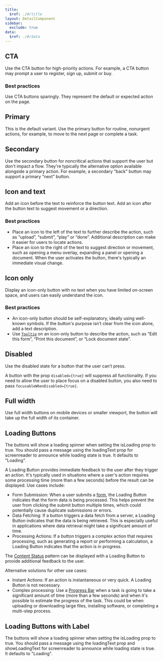 ```yaml
---
title:
  $ref: ./#/title
layout: DetailComponent
sidebar:
  exclude: true
data:
  $ref: ./#/data
---
```


<LivePreviewControls>
<LivePreview componentName="button" exampleName="CTA" >

## CTA

Use the CTA button for high-priority actions. For example, a CTA button may prompt a user to register, sign up, submit or buy.

### Best practices

Use CTA buttons sparingly. They represent the default or expected action on the page.

</LivePreview>

<LivePreview componentName="button" exampleName="Primary" >

## Primary

This is the default variant. Use the primary button for routine, nonurgent actions, for example, to move to the next page or complete a task.

</LivePreview>

<LivePreview componentName="button" exampleName="Secondary" >

## Secondary

Use the secondary button for noncritical actions that support the user but don't impact a flow. They're typically the alternative option available alongside a primary action. For example, a secondary “back” button may support a primary “next” button.

</LivePreview>

<LivePreview componentName="button" exampleName="IconAndText">

## Icon and text

Add an icon before the text to reinforce the button text. Add an icon after the button text to suggest movement or a direction.

### Best practices

- Place an icon to the left of the text to further describe the action, such as “upload”, “submit”, “play” or “done”. Additional description can make it easier for users to locate actions.
- Place an icon to the right of the text to suggest direction or movement, such as opening a menu overlay, expanding a panel or opening a document. When the user activates the button, there's typically an immediate visual change.

</LivePreview>

<LivePreview componentName="button" exampleName="IconOnly">

## Icon only

Display an icon-only button with no text when you have limited on-screen space, and users can easily understand the icon.

### Best practices

- An icon-only button should be self-explanatory, ideally using well-known symbols. If the button's purpose isn’t clear from the icon alone, add a text description.
- Use [`Tooltip`](../tooltip) on an icon-only button to describe the action, such as “Edit this form”, “Print this document”, or “Lock document state”.

</LivePreview>

<LivePreview componentName="button" exampleName="Disabled" >

## Disabled

Use the disabled state for a button that the user can’t press.

A button with the prop `disabled={true}` will suppress all functionality. If you need to allow the user to place focus on a disabled button, you also need to pass `focusableWhenDisabled={true}`.

</LivePreview>

<LivePreview componentName="button" exampleName="FullWidth" >

## Full width

Use full width buttons on mobile devices or smaller viewport, the button will take up the full width of its container.

</LivePreview>

<LivePreview componentName="button" exampleName="LoadingButtons" >

## Loading Buttons

The buttons will show a loading spinner when setting the isLoading prop to true. You should pass a message using the loadingText prop for screenreader to announce while loading state is true. It defaults to "Loading".

A Loading Button provides immediate feedback to the user after they trigger an action. It's typically used in situations where a user's action requires some processing time (more than a few seconds) before the result can be displayed. Use cases include:

- Form Submission: When a user submits a [form](/salt/patterns/forms), the Loading Button indicates that the form data is being processed. This helps prevent the user from clicking the submit button multiple times, which could potentially cause duplicate submissions or errors.
- Data Fetching: If a button triggers a data fetch from a server, a Loading Button indicates that the data is being retrieved. This is especially useful in applications where data retrieval might take a significant amount of time.
- Processing Actions: If a button triggers a complex action that requires processing, such as generating a report or performing a calculation, a Loading Button indicates that the action is in progress.

The [Content Status](salt/patterns/content-status) pattern can be displayed with a Loading Button to provide additional feedback to the user.

Alternative solutions for other use cases:

- Instant Actions: If an action is instantaneous or very quick. A Loading Button is not necessary.
- Complex processing: Use a [Progress Bar](/salt/components/progress) when a task is going to take a significant amount of time (more than a few seconds) and when it's possible to estimate the progress of the task. This could be when uploading or downloading large files, installing software, or completing a multi-step process.

</LivePreview>

<LivePreview componentName="button" exampleName="LoadingButtonsWithLabel" >

## Loading Buttons with Label

The buttons will show a loading spinner when setting the isLoading prop to true. You should pass a message using the loadingText prop and showLoadingText for screenreader to announce while loading state is true. It defaults to "Loading".

</LivePreview>
</LivePreviewControls>
